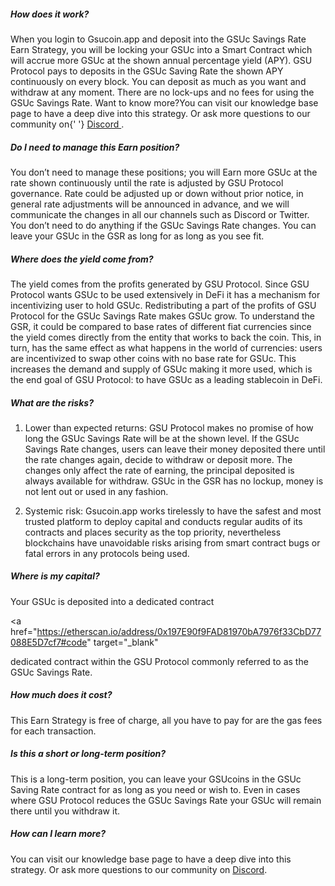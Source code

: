 

##### How does it work?

<p>
  When you login to Gsucoin.app and deposit into the GSUc Savings Rate Earn Strategy, you will be
  locking your GSUc into a Smart Contract which will accrue more GSUc at the shown annual percentage
  yield (APY). GSU Protocol pays to deposits in the GSUc Saving Rate the shown APY continuously on
  every block. You can deposit as much as you want and withdraw at any moment. There are no lock-ups
  and no fees for using the GSUc Savings Rate. Want to know more?You can visit our knowledge base
  page to have a deep dive into this strategy. Or ask more questions to our community on{' '}
  <a href="https://discord.com/invite/gVYJDtqyYR" target="\_blank">
    Discord
  </a>
  .
</p>

##### Do I need to manage this Earn position?

You don’t need to manage these positions; you will Earn more GSUc at the rate shown continuously
until the rate is adjusted by GSU Protocol governance. Rate could be adjusted up or down without
prior notice, in general rate adjustments will be announced in advance, and we will communicate the
changes in all our channels such as Discord or Twitter. You don’t need to do anything if the GSUc
Savings Rate changes. You can leave your GSUc in the GSR as long for as long as you see fit.

##### Where does the yield come from?

The yield comes from the profits generated by GSU Protocol. Since GSU Protocol wants GSUc to be used
extensively in DeFi it has a mechanism for incentivizing user to hold GSUc. Redistributing a part of
the profits of GSU Protocol for the GSUc Savings Rate makes GSUc grow. To understand the GSR, it
could be compared to base rates of different fiat currencies since the yield comes directly from the
entity that works to back the coin. This, in turn, has the same effect as what happens in the world
of currencies: users are incentivized to swap other coins with no base rate for GSUc. This increases
the demand and supply of GSUc making it more used, which is the end goal of GSU Protocol: to have
GSUc as a leading stablecoin in DeFi.

##### What are the risks?

1. Lower than expected returns: GSU Protocol makes no promise of how long the GSUc Savings Rate will
   be at the shown level. If the GSUc Savings Rate changes, users can leave their money deposited
   there until the rate changes again, decide to withdraw or deposit more. The changes only affect
   the rate of earning, the principal deposited is always available for withdraw. GSUc in the GSR
   has no lockup, money is not lent out or used in any fashion.

2. Systemic risk: Gsucoin.app works tirelessly to have the safest and most trusted platform to
   deploy capital and conducts regular audits of its contracts and places security as the top
   priority, nevertheless blockchains have unavoidable risks arising from smart contract bugs or
   fatal errors in any protocols being used.

##### Where is my capital?

Your GSUc is deposited into a dedicated contract

<a
  href="https://etherscan.io/address/0x197E90f9FAD81970bA7976f33CbD77088E5D7cf7#code"
  target="\_blank"
>
  dedicated contract
</a> within the GSU Protocol commonly referred to as the GSUc Savings Rate.

##### How much does it cost?

This Earn Strategy is free of charge, all you have to pay for are the gas fees for each transaction.

##### Is this a short or long-term position?

This is a long-term position, you can leave your GSUcoins in the GSUc Saving Rate contract for as
long as you need or wish to. Even in cases where GSU Protocol reduces the GSUc Savings Rate your
GSUc will remain there until you withdraw it.

##### How can I learn more?

You can visit our knowledge base page to have a deep dive into this strategy. Or ask more questions
to our community on <a href="https://discord.com/invite/gVYJDtqyYR" target="\_blank"> Discord</a>.

